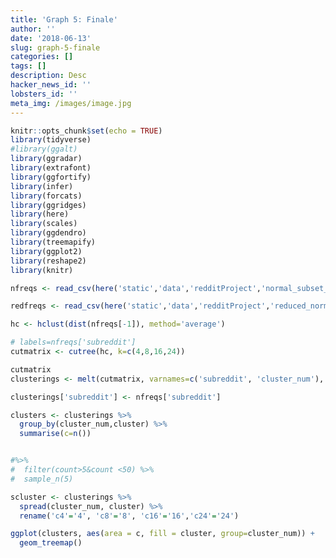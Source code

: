 ```yaml
---
title: 'Graph 5: Finale'
author: ''
date: '2018-06-13'
slug: graph-5-finale
categories: []
tags: []
description: Desc
hacker_news_id: ''
lobsters_id: ''
meta_img: /images/image.jpg
---
```


```r
knitr::opts_chunk$set(echo = TRUE)
library(tidyverse)
#library(ggalt)
library(ggradar)
library(extrafont)
library(ggfortify)
library(infer)
library(forcats)
library(ggridges)
library(here)
library(scales)
library(ggdendro)
library(treemapify)
library(ggplot2)
library(reshape2)
library(knitr)
```

```r
nfreqs <- read_csv(here('static','data','redditProject','normal_subset_freqs.csv'))

redfreqs <- read_csv(here('static','data','redditProject','reduced_normal_subset_freqs'))

hc <- hclust(dist(nfreqs[-1]), method='average')

# labels=nfreqs['subreddit']
cutmatrix <- cutree(hc, k=c(4,8,16,24))

cutmatrix
clusterings <- melt(cutmatrix, varnames=c('subreddit', 'cluster_num'), value.name = 'cluster')

clusterings['subreddit'] <- nfreqs['subreddit']

clusters <- clusterings %>% 
  group_by(cluster_num,cluster) %>% 
  summarise(c=n()) 


#%>% 
#  filter(count>5&count <50) %>% 
#  sample_n(5)

scluster <- clusterings %>% 
  spread(cluster_num, cluster) %>% 
  rename('c4'='4', 'c8'='8', 'c16'='16','c24'='24')

ggplot(clusters, aes(area = c, fill = cluster, group=cluster_num)) +
  geom_treemap()

```
